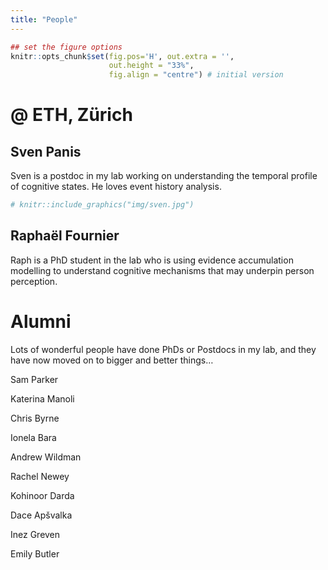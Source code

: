 ```yaml
---
title: "People"
---
```


```r
## set the figure options
knitr::opts_chunk$set(fig.pos='H', out.extra = '', 
                      out.height = "33%",
                      fig.align = "centre") # initial version
```

# \@ ETH, Zürich

## Sven Panis

Sven is a postdoc in my lab working on understanding the temporal profile of cognitive states. He loves event history analysis.

```r
# knitr::include_graphics("img/sven.jpg")
```

## Raphaël Fournier

Raph is a PhD student in the lab who is using evidence accumulation modelling to understand cognitive mechanisms that may underpin person perception.

# Alumni

Lots of wonderful people have done PhDs or Postdocs in my lab, and they have now moved on to bigger and better things...

Sam Parker

Katerina Manoli

Chris Byrne

Ionela Bara

Andrew Wildman

Rachel Newey

Kohinoor Darda

Dace Apšvalka

Inez Greven

Emily Butler
